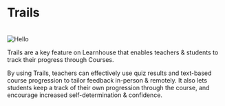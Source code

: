 
# Trails

<br/>
<img style={{borderRadius:10}} quality={100} src="/img/pages/trails/trails.png" alt="Hello" width={800} height={500} />


Trails are a key feature on Learnhouse that enables teachers & students to track their progress through Courses.

By using Trails, teachers can effectively use quiz results and text-based course progression to tailor feedback in-person & remotely. It also lets students keep a track of their own progression through the course, and encourage increased self-determination & confidence.


